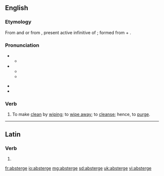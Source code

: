 ==English==

===Etymology===
From {{etyl|fr}} and {{etyl|fro}} {{term|absterger|lang=fro}} or from {{etyl|la}} {{term|abstergere|abstergēre|lang=la}}, present active infinitive of {{term|abstergeo|abstergeō|wipe off or away|lang=la}}; formed from {{term|abs-|lang=la}} + {{term|tergeo|tergeō|wipe|lang=la}}.

===Pronunciation===
* {{a|RP}}
** {{IPA|/əbˈstɜːdʒ/}}
* {{a|US}}
** {{IPA|/æbˈstɝdʒ/}}
** {{SAMPA|/%{b"st3`dZ/}}

* {{hyphenation|ab|sterge}}
* {{rhymes|ɜː(r)dʒ}}

===Verb===
{{en-verb|absterg|ing}}

# {{transitive}} To make [[clean]] by [[wipe|wiping]]; to [[wipe away]]; to [[cleanse]]; hence, to [[purge]].

----

==Latin==

===Verb===
{{la-verb-form|abstergē}}

# {{conjugation of|abstergeo|abstergeō|2|s|pres|act|imp|lang=la}}

[[fr:absterge]]
[[io:absterge]]
[[mg:absterge]]
[[sd:absterge]]
[[uk:absterge]]
[[vi:absterge]]